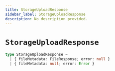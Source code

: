 ```yaml
---
title: StorageUploadResponse
sidebar_label: StorageUploadResponse
description: No description provided.
---
```


# `StorageUploadResponse`

```ts
type StorageUploadResponse =
  | { fileMetadata: FileResponse; error: null }
  | { fileMetadata: null; error: Error }
```
